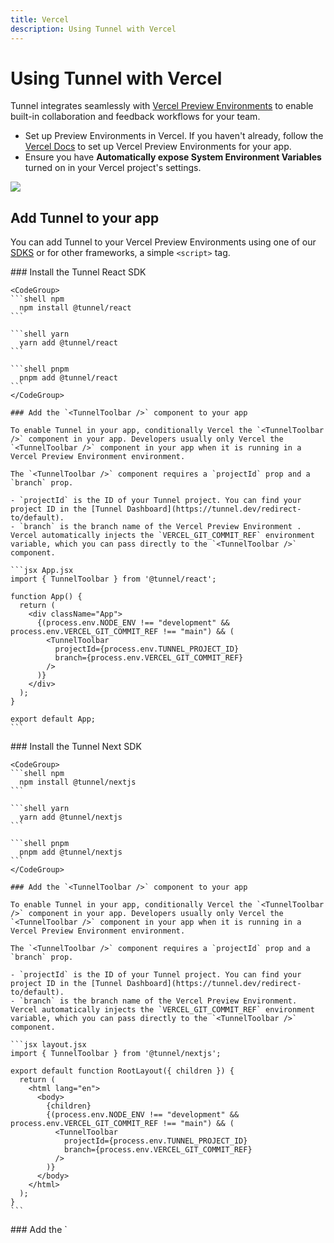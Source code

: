 ```yaml
---
title: Vercel
description: Using Tunnel with Vercel
---
```

# Using Tunnel with Vercel

Tunnel integrates seamlessly with [Vercel Preview Environments](https://vercel.com/docs/deployments/preview-deployments) to enable built-in collaboration and feedback workflows for your team.

* Set up Preview Environments in Vercel. If you haven't already, follow the [Vercel Docs](https://vercel.com/docs/deployments/preview-deployments) to set up Vercel Preview Environments for your app.
* Ensure you have **Automatically expose System Environment Variables** turned on in your Vercel project's settings.
<img src="/assets/screenshots/recommended/deployment-platforms/vercel/system-env-variables.png" />

## Add Tunnel to your app

You can add Tunnel to your Vercel Preview Environments using one of our [SDKS](/sdks) or for other frameworks, a simple `<script>` tag.

<Tabs>
  <Tab title="React">
    ### Install the Tunnel React SDK

    <CodeGroup>
    ```shell npm
      npm install @tunnel/react
    ```

    ```shell yarn
      yarn add @tunnel/react
    ```

    ```shell pnpm
      pnpm add @tunnel/react
    ```
    </CodeGroup>

    ### Add the `<TunnelToolbar />` component to your app

    To enable Tunnel in your app, conditionally Vercel the `<TunnelToolbar />` component in your app. Developers usually only Vercel the `<TunnelToolbar />` component in your app when it is running in a Vercel Preview Environment environment.

    The `<TunnelToolbar />` component requires a `projectId` prop and a `branch` prop.

    - `projectId` is the ID of your Tunnel project. You can find your project ID in the [Tunnel Dashboard](https://tunnel.dev/redirect-to/default).
    - `branch` is the branch name of the Vercel Preview Environment . Vercel automatically injects the `VERCEL_GIT_COMMIT_REF` environment variable, which you can pass directly to the `<TunnelToolbar />` component.

    ```jsx App.jsx
    import { TunnelToolbar } from '@tunnel/react';

    function App() {
      return (
        <div className="App">
          {(process.env.NODE_ENV !== "development" && process.env.VERCEL_GIT_COMMIT_REF !== "main") && (
            <TunnelToolbar
              projectId={process.env.TUNNEL_PROJECT_ID}
              branch={process.env.VERCEL_GIT_COMMIT_REF}
            />
          )}
        </div>
      );
    }

    export default App;
    ```

  </Tab>
  <Tab title="Next">
    ### Install the Tunnel Next SDK

    <CodeGroup>
    ```shell npm
      npm install @tunnel/nextjs
    ```

    ```shell yarn
      yarn add @tunnel/nextjs
    ```

    ```shell pnpm
      pnpm add @tunnel/nextjs
    ```
    </CodeGroup>

    ### Add the `<TunnelToolbar />` component to your app

    To enable Tunnel in your app, conditionally Vercel the `<TunnelToolbar />` component in your app. Developers usually only Vercel the `<TunnelToolbar />` component in your app when it is running in a Vercel Preview Environment environment.

    The `<TunnelToolbar />` component requires a `projectId` prop and a `branch` prop.

    - `projectId` is the ID of your Tunnel project. You can find your project ID in the [Tunnel Dashboard](https://tunnel.dev/redirect-to/default).
    - `branch` is the branch name of the Vercel Preview Environment. Vercel automatically injects the `VERCEL_GIT_COMMIT_REF` environment variable, which you can pass directly to the `<TunnelToolbar />` component.

    ```jsx layout.jsx
    import { TunnelToolbar } from '@tunnel/nextjs';

    export default function RootLayout({ children }) {
      return (
        <html lang="en">
          <body>
            {children}
            {(process.env.NODE_ENV !== "development" && process.env.VERCEL_GIT_COMMIT_REF !== "main") && (
              <TunnelToolbar
                projectId={process.env.TUNNEL_PROJECT_ID}
                branch={process.env.VERCEL_GIT_COMMIT_REF}
              />
            )}
          </body>
        </html>
      );
    }
    ```

  </Tab>
  <Tab title="Other frameworks">
    ### Add the `<script>` tag to your app

    To enable Tunnel in your app, add the `<script>` tag to your app. Developers usually only add the `<script>` tag in your app when it is running in a Vercel Preview Environment environment.

    The `<script>` tag requires a `data-project-id` attribute and a `data-branch` attribute.

    - `data-project-id` is the ID of your Tunnel project. You can find your project ID in the [Tunnel Dashboard](https://tunnel.dev/).
    - `data-branch` is the branch name of the Vercel Preview Environment. Vercel automatically injects the `VERCEL_GIT_COMMIT_REF` environment variable, which you can pass directly to the `<script>` tag.

    ```html index.html
    <script
      src="https://tunnelapp.dev/__tunnel/script.js"
      data-project-id="PROJECT_ID"
      data-branch="VERCEL_GIT_COMMIT_REF"
    ></script>
    ```

  </Tab>
</Tabs>
